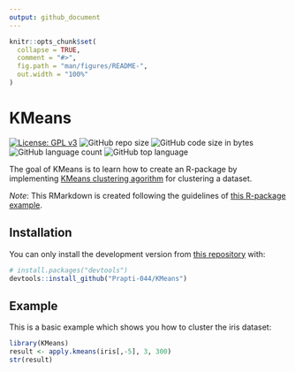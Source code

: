 ```yaml
---
output: github_document
---
```


<!-- README.md is generated from README.Rmd. Please edit that file -->

```r
knitr::opts_chunk$set(
  collapse = TRUE,
  comment = "#>",
  fig.path = "man/figures/README-",
  out.width = "100%"
)
```

# KMeans

<!-- badges: start -->
[![License: GPL v3](https://img.shields.io/badge/License-GPLv3-blue.svg)](https://www.gnu.org/licenses/gpl-3.0) ![GitHub repo size](https://img.shields.io/github/repo-size/Prapti-044/Kmeans) ![GitHub code size in bytes](https://img.shields.io/github/languages/code-size/Prapti-044/Kmeans) ![GitHub language count](https://img.shields.io/github/languages/count/Prapti-044/Kmeans) ![GitHub top language](https://img.shields.io/github/languages/top/Prapti-044/Kmeans)
<!-- badges: end -->

The goal of KMeans is to learn how to create an R-package by implementing [KMeans clustering agorithm](https://en.wikipedia.org/wiki/K-means_clustering) for clustering a dataset.

_Note_: This RMarkdown is created following the guidelines of [this R-package example](https://github.com/mvuorre/exampleRPackage).

## Installation

You can only install the development version from [this repository](https://github.com/Prapti-044/KMeans) with:

``` r
# install.packages("devtools")
devtools::install_github("Prapti-044/KMeans")
```
## Example

This is a basic example which shows you how to cluster the iris dataset:

```r
library(KMeans)
result <- apply.kmeans(iris[,-5], 3, 300)
str(result)
```

